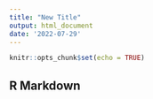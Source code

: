 ---
title: "New Title"
output: html_document
date: '2022-07-29'
---

```{r setup, include=FALSE}
knitr::opts_chunk$set(echo = TRUE)
```

## R Markdown

